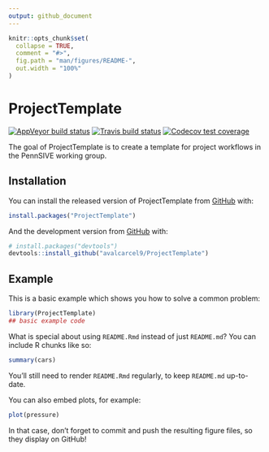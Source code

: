 ```yaml
---
output: github_document
---
```


<!-- README.md is generated from README.Rmd. Please edit that file -->

```r
knitr::opts_chunk$set(
  collapse = TRUE,
  comment = "#>",
  fig.path = "man/figures/README-",
  out.width = "100%"
)
```
# ProjectTemplate

<!-- badges: start -->
[![AppVeyor build status](https://ci.appveyor.com/api/projects/status/github/avalcarcel9/ProjectTemplate?branch=master&svg=true)](https://ci.appveyor.com/project/avalcarcel9/ProjectTemplate)
[![Travis build status](https://travis-ci.org/avalcarcel9/ProjectTemplate.svg?branch=master)](https://travis-ci.org/avalcarcel9/ProjectTemplate)
[![Codecov test coverage](https://codecov.io/gh/avalcarcel9/ProjectTemplate/branch/master/graph/badge.svg)](https://codecov.io/gh/avalcarcel9/ProjectTemplate?branch=master)
<!-- badges: end -->

The goal of ProjectTemplate is to create a template for project workflows in the PennSIVE working group.

## Installation

You can install the released version of ProjectTemplate from [GitHub](https://github.com/avalcarcel9/ProjectTemplate) with:

```r
install.packages("ProjectTemplate")
```

And the development version from [GitHub](https://github.com/) with:

``` r
# install.packages("devtools")
devtools::install_github("avalcarcel9/ProjectTemplate")
```
## Example

This is a basic example which shows you how to solve a common problem:

```r
library(ProjectTemplate)
## basic example code
```

What is special about using `README.Rmd` instead of just `README.md`? You can include R chunks like so:

```r
summary(cars)
```

You'll still need to render `README.Rmd` regularly, to keep `README.md` up-to-date.

You can also embed plots, for example:

```r
plot(pressure)
```

In that case, don't forget to commit and push the resulting figure files, so they display on GitHub!
